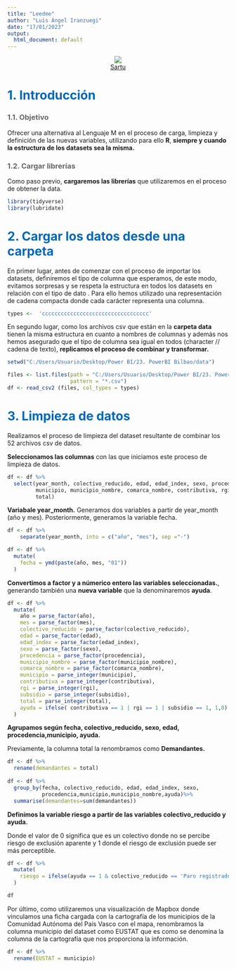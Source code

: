 ---
title: "Leedme"
author: "Luis Ángel Iranzuegi"
date: "17/01/2023"
output:
  html_document: default
---

<center>![](imagen/esku-tza 05.jpg)</center>
<center><a href ="https://alava.sartu.net/">Sartu</a></center>





# <span style="color:#0168B5">**1. Introducción**</span>

### <span style="color:#666666">**1.1. Objetivo**</span>

Ofrecer una alternativa al Lenguaje M en el proceso de carga, limpieza y definición de las nuevas variables, utilizando para ello **R**, **siempre y cuando la estructura de los datasets sea la misma.**

### <span style="color:#666666">**1.2. Cargar librerías**</span>

Como paso previo, **cargaremos las librerías** que utilizaremos en el proceso de obtener la data.

```{r echo=TRUE}
library(tidyverse)
library(lubridate)
```

# <span style="color:#0168B5">**2. Cargar los datos desde una carpeta**</span>

En primer lugar,  antes de comenzar con el proceso de importar los datasets, definiremos el tipo de columna que esperamos, de este modo, evitamos sorpresas y se respeta la estructura en todos los datasets en relación con el tipo de dato . Para  ello hemos utilizado una representación de cadena compacta donde cada carácter representa una columna.


```{r echo=TRUE}

types <-  'cccccccccccccccccccccccccccccccccc'

```

En segundo lugar, como los archivos csv que están en la **carpeta data** tienen la misma estructura en cuanto a nombres de columnas y además nos hemos asegurado que el tipo de columna sea igual en todos (character // cadena de texto), **replicamos el proceso de combinar y transformar.**

```{r echo=TRUE}

setwd("C:/Users/Usuario/Desktop/Power BI/23. PowerBI Bilbao/data")

files <- list.files(path = "C:/Users/Usuario/Desktop/Power BI/23. PowerBI Bilbao/data",
                    pattern = "*.csv")
df <- read_csv2 (files, col_types = types)

```

# <span style="color:#0168B5">**3. Limpieza de datos**</span>

Realizamos el proceso de limpieza del dataset resultante de combinar los 52 archivos csv de datos. 


**Seleccionamos las columnas** con las que iniciamos este proceso de limpieza de datos.

```{r echo=TRUE}

df <- df %>% 
  select(year_month, colectivo_reducido, edad, edad_index, sexo, procedencia,
         municipio, municipio_nombre, comarca_nombre, contributiva, rgi, subsidio,
         total)

```

**Variabale year_month.** Generamos dos variables a partir de year_month (año y mes). Posteriormente, generamos la variable fecha.

```{r echo=TRUE}

df <- df %>% 
    separate(year_month, into = c("año", "mes"), sep ="-")

df <- df %>% 
  mutate(
    fecha = ymd(paste(año, mes, "01"))
  )


```

**Convertimos a factor y a númerico entero las variables seleccionadas.**, generando también una **nueva variable** que la denominaremos **ayuda**.

```{r echo=TRUE}

df <- df %>%
  mutate(
    año = parse_factor(año),
    mes = parse_factor(mes),
    colectivo_reducido = parse_factor(colectivo_reducido),
    edad = parse_factor(edad),
    edad_index = parse_factor(edad_index),
    sexo = parse_factor(sexo),
    procedencia = parse_factor(procedencia),
    municipio_nombre = parse_factor(municipio_nombre),
    comarca_nombre = parse_factor(comarca_nombre),
    municipio = parse_integer(municipio),
    contributiva = parse_integer(contributiva),
    rgi = parse_integer(rgi),
    subsidio = parse_integer(subsidio),
    total = parse_integer(total),
    ayuda = ifelse( contributiva == 1 | rgi == 1 | subsidio == 1, 1,0)
  )


```


**Agrupamos según fecha, colectivo_reducido, sexo, edad, procedencia,municipio, ayuda.**

Previamente, la columna total la renombramos como **Demandantes.**

```{r echo=TRUE}

df <- df %>% 
  rename(demandantes = total)
  
df <- df %>% 
  group_by(fecha, colectivo_reducido, edad, edad_index, sexo, 
           procedencia,municipio,municipio_nombre,ayuda)%>%
  summarise(demandantes=sum(demandantes))

```

**Definimos la variable riesgo a partir de las variables colectivo_reducido y ayuda.** 

Donde el valor de 0 significa que es un colectivo donde no se percibe riesgo de exclusión aparente y 1 donde el riesgo de exclusión puede ser más perceptible.

```{r echo=TRUE}

df <- df %>% 
  mutate(
    riesgo = ifelse(ayuda == 1 & colectivo_reducido == 'Paro registrado', 1 , 0)
  )

df

```

Por último, como utilizaremos una visualización de Mapbox donde vinculamos una ficha cargada con la cartografía de los municipios de la Comunidad Autónoma del País Vasco con el mapa, renombramos la columna municipio del dataset como EUSTAT que es como se denomina la columna de la cartografía que nos proporciona la información.

```{r echo=TRUE}

df <- df %>% 
  rename(EUSTAT = municipio)

```